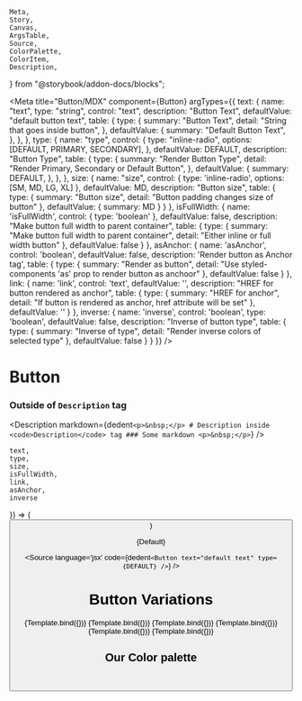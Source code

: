 	Meta,
	Story,
	Canvas,
	ArgsTable,
	Source,
	ColorPalette,
	ColorItem,
	Description,
} from "@storybook/addon-docs/blocks";


<Meta
  title="Button/MDX"
  component={Button}
  argTypes={{
    text: {
      name: "text",
      type: "string",
      control: "text",
      description: "Button Text",
	    defaultValue: "default button text",
      table: {
        type: {
          summary: "Button Text",
          detail: "String that goes inside button",
        },
        defaultValue: {
          summary: "Default Button Text",
        },
      },
    },
    type: {
      name: "type",
      control: {
        type: "inline-radio",
        options: [DEFAULT, PRIMARY, SECONDARY],
      },
	    defaultValue: DEFAULT,
      description: "Button Type",
      table: {
        type: {
          summary: "Render Button Type",
          detail: "Render Primary, Secondary or Default Button",
        },
        defaultValue: {
          summary: DEFAULT,
        },
      },
    },
	  size: {
		  name: "size",
		  control: {
			  type: 'inline-radio',
			  options: [SM, MD, LG, XL]
		  },
		  defaultValue: MD,
		  description: "Button size",
		  table: {
			  type: {
				  summary: "Button size",
				  detail: "Button padding changes size of button"
			  },
			  defaultValue: {
				  summary: MD
			  }
		  }
	  },
	  isFullWidth: {
		  name: 'isFullWidth',
		  control: {
			  type: 'boolean'
		  },
		  defaultValue: false,
		  description: "Make button full width to parent container",
		  table: {
			  type: {
				  summary: "Make button full width to parent container",
				  detail: "Either inline or full width button"
			  },
			  defaultValue: false
		  }
	  },
	  asAnchor: {
		  name: 'asAnchor',
		  control: 'boolean',
		  defaultValue: false,
		  description: 'Render button as Anchor tag',
		  table: {
			  type: {
				  summary: "Render as button",
				  detail: "Use styled-components 'as' prop to render button as anchoor"
			  },
			  defaultValue: false
		  }
	  },
	  link: {
		  name: 'link',
		  control: 'text',
		  defaultValue: '',
		  description: "HREF for button rendered as anchor",
		  table: {
			  type: {
				  summary: "HREF for anchor",
				  detail: "If button is rendered as anchor, href attribute will be set"
			  },
			  defaultValue: ''
		  }
	  },
	  inverse: {
		  name: 'inverse',
		  control: 'boolean',
		  type: 'boolean',
		  defaultValue: false,
		  description: "Inverse of button type",
		  table: {
			  type: {
				  summary: "Inverse of type",
				  detail: "Render inverse colors of selected type"
			  },
			  defaultValue: false
		  }
	  }
  }}
/>

# Button
### Outside of `Description` tag
<Description markdown={dedent`
	<p>&nbsp;</p>
	# Description inside <code>Description</code> tag
	### Some markdown
	<p>&nbsp;</p>
`} />

	text,
	type,
	size,
	isFullWidth,
	link,
	asAnchor,
	inverse
}) => (
	<Button
		text={text}
		type={type}
		size={size}
		isFullWidth={isFullWidth}
		link={link}
		asAnchor={asAnchor}
		inverse={inverse}
	/>
)


<Preview>
	<Story name="Default Button">
		{Default}
	</Story>
</Preview>

<ArgsTable story="Default Button" />

<Source
	language='jsx'
	code={dedent`
     <Button text="default text" type={DEFAULT} />
  `}
/>

# Button Variations

<Canvas>
	<Story name="Default XL" args={{text: DEFAULT, type: DEFAULT, size: XL}}>
		{Template.bind({})}
	</Story>
	<Story name="Default XL Inverse" args={{text: `inverse`, type: DEFAULT, size: XL, inverse: true}}>
		{Template.bind({})}
	</Story>
	<Story name="Primary LG" args={{text: PRIMARY, type: PRIMARY, size: LG}}>
		{Template.bind({})}
	</Story>
	<Story name="Primary LG Inverse" args={{text: 'inverse', type: PRIMARY, size: LG, inverse: true}}>
		{Template.bind({})}
	</Story>
	<Story name="Secondary SM" args={{text: SECONDARY, type: SECONDARY, size: SM}}>
		{Template.bind({})}
	</Story>
	<Story name="Secondary SM Inverse" args={{text: 'inverse', type: SECONDARY, size: SM, inverse: true}}>
		{Template.bind({})}
	</Story>
</Canvas>

## Our Color palette
<p>&nbsp;</p>

<ColorPalette>
	<ColorItem
		title="Button BG Colors"
		subtitle="Default state"
		colors={[
			'#333',
			'#a00000',
			'#0255d7'
		]} />
	<ColorItem
		title="Button BG Colors"
		subtitle="Hover state"
		colors={[
			'#1d1d1d',
			'#ba1e1e',
			'#1d6de2'
		]} />
</ColorPalette>